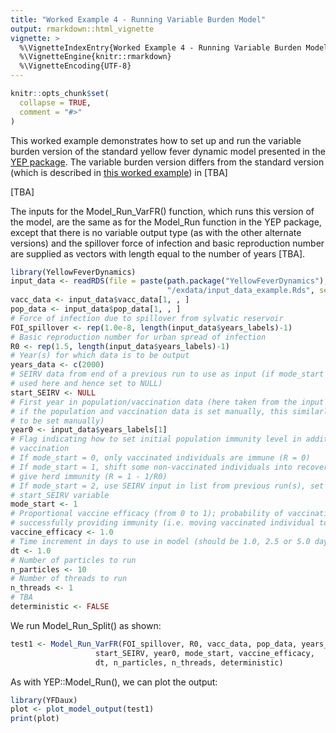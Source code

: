```yaml
---
title: "Worked Example 4 - Running Variable Burden Model"
output: rmarkdown::html_vignette
vignette: >
  %\VignetteIndexEntry{Worked Example 4 - Running Variable Burden Model}
  %\VignetteEngine{knitr::rmarkdown}
  %\VignetteEncoding{UTF-8}
---
```


```r
knitr::opts_chunk$set(
  collapse = TRUE,
  comment = "#>"
)
```

This worked example demonstrates how to set up and run the variable burden version of the standard yellow fever dynamic model presented in the [YEP package](https://mrc-ide.github.io/YEP/index.html). The variable burden version differs from the standard version (which is described in [this worked example](https://mrc-ide.github.io/YEP/articles/BWorkedExampleAModelRun.html)) in [TBA]

[TBA]

The inputs for the Model_Run_VarFR() function, which runs this version of the model, are the same as for the Model_Run function in the YEP package, except that there is no variable output type (as with the other alternate versions) and the spillover force of infection and basic reproduction number are supplied as vectors with length equal to the number of years [TBA].

```r
library(YellowFeverDynamics)
input_data <- readRDS(file = paste(path.package("YellowFeverDynamics"), 
                                   "/exdata/input_data_example.Rds", sep = ""))
vacc_data <- input_data$vacc_data[1, , ]
pop_data <- input_data$pop_data[1, , ]  
# Force of infection due to spillover from sylvatic reservoir
FOI_spillover <- rep(1.0e-8, length(input_data$years_labels)-1)
# Basic reproduction number for urban spread of infection
R0 <- rep(1.5, length(input_data$years_labels)-1)            
# Year(s) for which data is to be output
years_data <- c(2000)
# SEIRV data from end of a previous run to use as input (if mode_start = 2; not 
# used here and hence set to NULL)
start_SEIRV <- NULL           
# First year in population/vaccination data (here taken from the input data set; 
# if the population and vaccination data is set manually, this similarly needs 
# to be set manually)
year0 <- input_data$years_labels[1]
# Flag indicating how to set initial population immunity level in addition to
# vaccination
# If mode_start = 0, only vaccinated individuals are immune (R = 0)
# If mode_start = 1, shift some non-vaccinated individuals into recovered to 
# give herd immunity (R = 1 - 1/R0)
# If mode_start = 2, use SEIRV input in list from previous run(s), set using
# start_SEIRV variable
mode_start <- 1  
# Proportional vaccine efficacy (from 0 to 1); probability of vaccination 
# successfully providing immunity (i.e. moving vaccinated individual to group V)
vaccine_efficacy <- 1.0       
# Time increment in days to use in model (should be 1.0, 2.5 or 5.0 days)
dt <- 1.0            
# Number of particles to run
n_particles <- 10     
# Number of threads to run
n_threads <- 1   
# TBA
deterministic <- FALSE
```

We run Model_Run_Split() as shown:

```r
test1 <- Model_Run_VarFR(FOI_spillover, R0, vacc_data, pop_data, years_data,
                   start_SEIRV, year0, mode_start, vaccine_efficacy, 
                   dt, n_particles, n_threads, deterministic)
```

As with YEP::Model_Run(), we can plot the output:

```r
library(YFDaux)
plot <- plot_model_output(test1)
print(plot)
```
